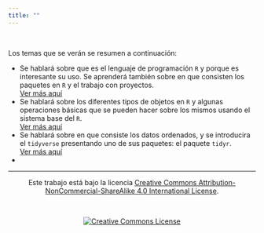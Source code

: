 ```yaml
---
title: ""
---
```


<br>

Los temas que se verán se resumen a continuación:

<ul class="timeline" id="timeline">
  <li class="li complete">
  Se hablará sobre que es el lenguaje de programación `R` y porque es interesante su uso. Se aprenderá también sobre en que consisten los paquetes en `R` y el trabajo con proyectos. <a href="schedule/1_class.html"><br>Ver más aquí</a>
  </li>
  <li class="li complete">
  Se hablará sobre los diferentes tipos de objetos en `R` y algunas operaciones básicas que se pueden hacer sobre los mismos usando el sistema base del `R`. <a href="schedule/2_class.html"><br>Ver más aquí</a>
  </li>
  <li class="li complete">
  Se hablará sobre en que consiste los datos ordenados, y se introducira el `tidyverse` presentando uno de sus paquetes: el paquete `tidyr`. <a href="schedule/3_class.html"><br>Ver más aquí</a>
  </li>
  <li class="li">
  
  </li>
</ul>

<hr>

<section style="text-align: center;">Este trabajo está bajo la licencia <a rel="license" href="http://creativecommons.org/licenses/by-nc-sa/4.0/">Creative Commons Attribution-NonCommercial-ShareAlike 4.0 International License</a>.</section>

<br>

<section style="text-align: center;"><a rel="license" href="http://creativecommons.org/licenses/by-nc-sa/4.0/"><img alt="Creative Commons License" style="border-width:0" src="https://i.creativecommons.org/l/by-nc-sa/4.0/88x31.png" /></a><br/></section>
